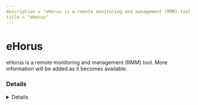 ```yaml
---
description = "eHorus is a remote monitoring and management (RMM) tool. More information will be added as it becomes available."
title = "eHorus"
---
```




# eHorus

eHorus is a remote monitoring and management (RMM) tool. More information will be added as it becomes available.

### Details
<Details author={""}
         category={""}
         created={""}
         website={""}
         lastModified={""}
         privileges={""}
         free={ "" }
         verification={""}
/>

#### Installation Paths
<Card code={ ["ehorus standalone.exe"] }/>





### Forensic Artifacts




#### Network Artifacts
<EuiSpacer size="xl"/>
<NetworkArtifactsTable data={ [{"Description": "Known remote domains", "Domains": ["ehorus.com"], "Ports": []}] }/>




### Detections
- Detects potential network activity of eHorus RMM tool
  - [Sigma Rule](https://github.com/magicsword-io/LOLRMM/blob/main/detections/sigma/ehorus_network_sigma.yml)
- Detects potential processes activity of eHorus RMM tool
  - [Sigma Rule](https://github.com/magicsword-io/LOLRMM/blob/main/detections/sigma/ehorus_processes_sigma.yml)


